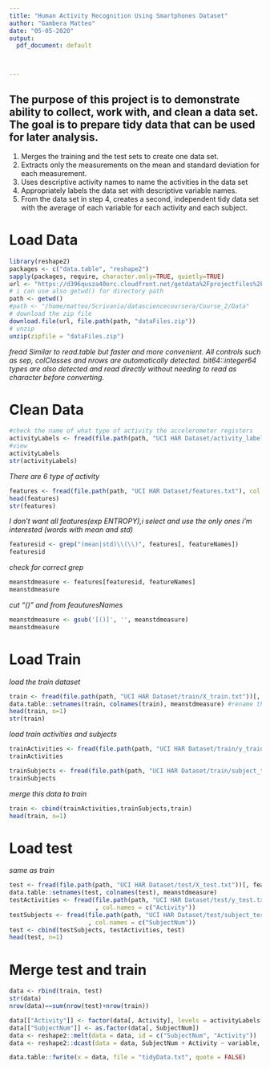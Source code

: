 ```yaml
---
title: "Human Activity Recognition Using Smartphones Dataset"
author: "Gambera Matteo"
date: "05-05-2020"
output:
  pdf_document: default



--- 
```

The purpose of this project is to demonstrate ability to collect, work with, and clean a data set. The goal is to prepare tidy data that can be used for later analysis.
---
1. Merges the training and the test sets to create one data set.
2. Extracts only the measurements on the mean and standard deviation for each measurement.
3. Uses descriptive activity names to name the activities in the data set
4. Appropriately labels the data set with descriptive variable names.
5. From the data set in step 4, creates a second, independent tidy data set with the average of each variable for each activity and each subject.

# Load Data
```r

library(reshape2)
packages <- c("data.table", "reshape2")
sapply(packages, require, character.only=TRUE, quietly=TRUE)
url <- "https://d396qusza40orc.cloudfront.net/getdata%2Fprojectfiles%2FUCI%20HAR%20Dataset.zip"
# i can use also getwd() for directory path
path <- getwd()
#path <- "/home/matteo/Scrivania/datasciencecoursera/Course_2/Data"
# download the zip file
download.file(url, file.path(path, "dataFiles.zip"))
# unzip
unzip(zipfile = "dataFiles.zip")

```
*fread*
_Similar to read.table but faster and more convenient. All controls such as sep, colClasses and nrows are automatically detected. bit64::integer64 types are also detected and read directly without needing to read as character before converting._

# Clean Data
```r
#check the name of what type of activity the accelerometer registers
activityLabels <- fread(file.path(path, "UCI HAR Dataset/activity_labels.txt"), col.names = c("Labels", "Activity"))
#view
activityLabels
str(activityLabels)
```
_There are 6 type of activity_
```r
features <- fread(file.path(path, "UCI HAR Dataset/features.txt"), col.names = c("id", "featureNames"))
head(features)
str(features) 
```
_I don't want all features(exp ENTROPY),i select and use the only ones i'm interested (words with mean and std)_
```r
featuresid <- grep("(mean|std)\\(\\)", features[, featureNames])
featuresid
```
_check for correct grep_
```r
meanstdmeasure <- features[featuresid, featureNames]
meanstdmeasure 

```
_cut "()" and  from feauturesNames_
```r
meanstdmeasure <- gsub('[()]', '', meanstdmeasure)
meanstdmeasure
```
# Load Train
_load the train dataset_
```r
train <- fread(file.path(path, "UCI HAR Dataset/train/X_train.txt"))[, featuresid, with = FALSE]
data.table::setnames(train, colnames(train), meanstdmeasure) #rename the columns with meanstdmeasure 
head(train, n=1)
str(train)
```
_load train activities and subjects_
```r
trainActivities <- fread(file.path(path, "UCI HAR Dataset/train/y_train.txt"), col.names = c("Activity"))
trainActivities

trainSubjects <- fread(file.path(path, "UCI HAR Dataset/train/subject_train.txt"), col.names = c("SubjectNum"))
trainSubjects
```
_merge this data to train_
```r
train <- cbind(trainActivities,trainSubjects,train)
head(train, n=1)
```
# Load test
_same as train_
```r
test <- fread(file.path(path, "UCI HAR Dataset/test/X_test.txt"))[, featuresid, with = FALSE]
data.table::setnames(test, colnames(test), meanstdmeasure)
testActivities <- fread(file.path(path, "UCI HAR Dataset/test/y_test.txt")
                        , col.names = c("Activity"))
testSubjects <- fread(file.path(path, "UCI HAR Dataset/test/subject_test.txt")
                      , col.names = c("SubjectNum"))
test <- cbind(testSubjects, testActivities, test)
head(test, n=1)
```

# Merge test and train
```r
data <- rbind(train, test)
str(data)
nrow(data)==sum(nrow(test)+nrow(train))
```
```r
data[["Activity"]] <- factor(data[, Activity], levels = activityLabels[["classLabels"]], labels = activityLabels[["activityName"]])
data[["SubjectNum"]] <- as.factor(data[, SubjectNum])
data <- reshape2::melt(data = data, id = c("SubjectNum", "Activity"))
data <- reshape2::dcast(data = data, SubjectNum + Activity ~ variable, fun.aggregate = mean)

```
```r
data.table::fwrite(x = data, file = "tidyData.txt", quote = FALSE)
```


